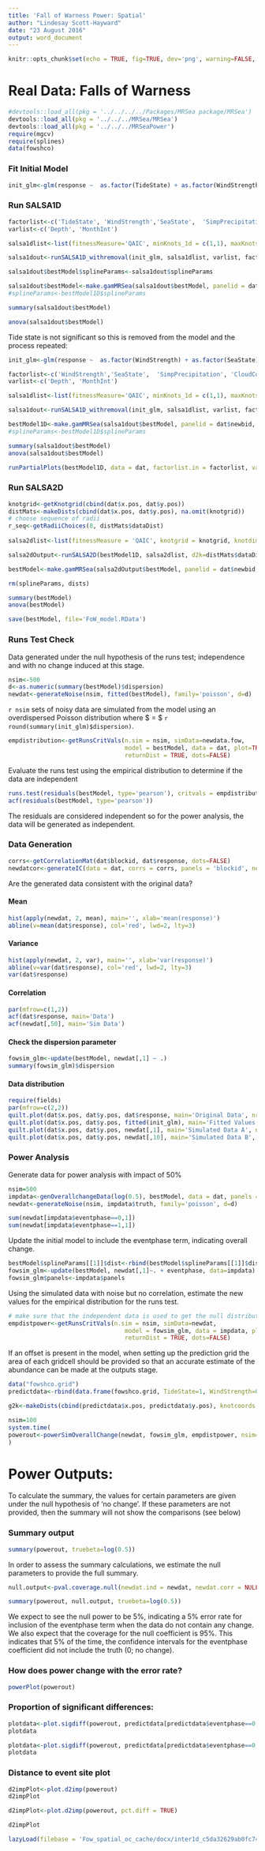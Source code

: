 ```yaml
---
title: 'Fall of Warness Power: Spatial'
author: "Lindesay Scott-Hayward"
date: "23 August 2016"
output: word_document
---
```


```r
knitr::opts_chunk$set(echo = TRUE, fig=TRUE, dev='png', warning=FALSE, message=FALSE)
```
# Real Data: Falls of Warness

```r
#devtools::load_all(pkg = '../../../../Packages/MRSea package/MRSea')
devtools::load_all(pkg = '../../../MRSea/MRSea')
devtools::load_all(pkg = '../../../MRSeaPower')
require(mgcv)
require(splines)
data(fowshco)
```

### Fit Initial Model
```r
init_glm<-glm(response ~  as.factor(TideState) + as.factor(WindStrength) + as.factor(SeaState) + as.factor(SimpPrecipitation) + as.factor(CloudCover) + offset(log(areatime)), data=dat, family=quasipoisson)
```


### Run SALSA1D
```r
factorlist<-c('TideState', 'WindStrength','SeaState',  'SimpPrecipitation', 'CloudCover')
varlist<-c('Depth', 'MonthInt')

salsa1dlist<-list(fitnessMeasure='QAIC', minKnots_1d = c(1,1), maxKnots_1d=c(5,5), startKnots_1d = c(1,1), degree=c(2,2), maxIterations=100, gaps=c(0,0))

salsa1dout<-runSALSA1D_withremoval(init_glm, salsa1dlist, varlist, factorlist, varlist_cyclicSplines = c('MonthInt'), splineParams = NULL, datain=dat, suppress.printout = TRUE)

salsa1dout$bestModel$splineParams<-salsa1dout$splineParams

```

```r
salsa1dout$bestModel<-make.gamMRSea(salsa1dout$bestModel, panelid = dat$newbid, splineParams = salsa1dout$splineParams)
#splineParams<-bestModel1D$splineParams
```

```r
summary(salsa1dout$bestModel)

anova(salsa1dout$bestModel)

```

Tide state is not significant so this is removed from the model and the process repeated:
  
```r
init_glm<-glm(response ~  as.factor(WindStrength) + as.factor(SeaState) + as.factor(SimpPrecipitation) + as.factor(CloudCover) + offset(log(areatime)), data=dat, family=quasipoisson)

factorlist<-c('WindStrength','SeaState',  'SimpPrecipitation', 'CloudCover')
varlist<-c('Depth', 'MonthInt')

salsa1dlist<-list(fitnessMeasure='QAIC', minKnots_1d = c(1,1), maxKnots_1d=c(5,5), startKnots_1d = c(1,1), degree=c(2,2), maxIterations=100, gaps=c(0,0))

salsa1dout<-runSALSA1D_withremoval(init_glm, salsa1dlist, varlist, factorlist, varlist_cyclicSplines = c('MonthInt'), splineParams = NULL, datain=dat,suppress.printout=TRUE)
```

```r
bestModel1D<-make.gamMRSea(salsa1dout$bestModel, panelid = dat$newbid, splineParams = salsa1dout$splineParams)
#splineParams<-bestModel1D$splineParams
```

```r
summary(salsa1dout$bestModel)
anova(salsa1dout$bestModel)
```


```r
runPartialPlots(bestModel1D, data = dat, factorlist.in = factorlist, varlist.in = varlist, showKnots = T)
```


### Run SALSA2D

```r
knotgrid<-getKnotgrid(cbind(dat$x.pos, dat$y.pos))
distMats<-makeDists(cbind(dat$x.pos, dat$y.pos), na.omit(knotgrid))
# choose sequence of radii
r_seq<-getRadiiChoices(8, distMats$dataDist)
 
salsa2dlist<-list(fitnessMeasure = 'QAIC', knotgrid = knotgrid, knotdim = c(100, 100),  startKnots=2, minKnots=2, maxKnots=20, r_seq=r_seq, gap=0)
```

```r
salsa2dOutput<-runSALSA2D(bestModel1D, salsa2dlist, d2k=distMats$dataDist, k2k=distMats$knotDist, splineParams=salsa1dout$splineParams, tol=0, chooserad=F, panels=NULL, suppress.printout=TRUE)
```

```r
bestModel<-make.gamMRSea(salsa2dOutput$bestModel, panelid = dat$newbid, splineParams = salsa2dOutput$splineParams, varshortnames = varlist, gamMRSea=TRUE)

rm(splineParams, dists)
```

```r
summary(bestModel)
anova(bestModel)
```

```r
save(bestModel, file='FoW_model.RData')
```


### Runs Test Check

Data generated under the null hypothesis of the runs test; independence and with no change induced at this stage.

```r
nsim<-500
d<-as.numeric(summary(bestModel)$dispersion)
newdat<-generateNoise(nsim, fitted(bestModel), family='poisson', d=d)
```

`r nsim` sets of noisy data are simulated from the model using an overdispersed Poisson distribution where $\hat{\phi} = $ `r round(summary(init_glm)$dispersion)`.

```r
empdistribution<-getRunsCritVals(n.sim = nsim, simData=newdata.fow, 
                                 model = bestModel, data = dat, plot=TRUE, 
                                 returnDist = TRUE, dots=FALSE)
```

Evaluate the runs test using the empirical distribution to determine if the data are independent
```r
runs.test(residuals(bestModel, type='pearson'), critvals = empdistribution)
acf(residuals(bestModel, type='pearson'))
```

The residuals are considered independent so for the power analysis, the data will be generated as independent. 

### Data Generation

<!-- Data are generated with no change but with the same dispersion and correlation as the original data so that the data generation process can be checked. -->

```r
corrs<-getCorrelationMat(dat$blockid, dat$response, dots=FALSE)
newdatcor<-generateIC(data = dat, corrs = corrs, panels = 'blockid', newdata = newdat, nsim = nsim, dots = FALSE)
```

Are the generated data consistent with the original data?

#### Mean
```r
hist(apply(newdat, 2, mean), main='', xlab='mean(response)')
abline(v=mean(dat$response), col='red', lwd=2, lty=3)
```

#### Variance
```r
hist(apply(newdat, 2, var), main='', xlab='var(response)')
abline(v=var(dat$response), col='red', lwd=2, lty=3)
var(dat$response)
```

#### Correlation

```r
par(mfrow=c(1,2))
acf(dat$response, main='Data')
acf(newdat[,50], main='Sim Data')
```

#### Check the dispersion parameter

```r
fowsim_glm<-update(bestModel, newdat[,1] ~ .)
summary(fowsim_glm)$dispersion
```

#### Data distribution

```r
require(fields)
par(mfrow=c(2,2))
quilt.plot(dat$x.pos, dat$y.pos, dat$response, main='Original Data', nrow=18, ncol=14, asp=1)
quilt.plot(dat$x.pos, dat$y.pos, fitted(init_glm), main='Fitted Values', nrow=18, ncol=14, asp=1)
quilt.plot(dat$x.pos, dat$y.pos, newdat[,1], main='Simulated Data A', nrow=18, ncol=14, asp=1)
quilt.plot(dat$x.pos, dat$y.pos, newdat[,10], main='Simulated Data B', nrow=18, ncol=14, asp=1)
```

### Power Analysis

Generate data for power analysis with impact of 50\%

```r
nsim=500
impdata<-genOverallchangeData(log(0.5), bestModel, data = dat, panels = 'newbidNum')
newdat<-generateNoise(nsim, impdata$truth, family='poisson', d=d)
```

```r
sum(newdat[impdata$eventphase==0,1])
sum(newdat[impdata$eventphase==1,1])
```

Update the initial model to include the eventphase term, indicating overall change.

```r
bestModel$splineParams[[1]]$dist<-rbind(bestModel$splineParams[[1]]$dist, bestModel$splineParams[[1]]$dist)
fowsim_glm<-update(bestModel, newdat[,1]~. + eventphase, data=impdata)
fowsim_glm$panels<-impdata$panels
```

Using the simulated data with noise but no correlation, estimate the new values for the empirical distribution for the runs test.

```r
# make sure that the independent data is used to get the null distribution
empdistpower<-getRunsCritVals(n.sim = nsim, simData=newdat, 
                                 model = fowsim_glm, data = impdata, plot=TRUE, 
                                 returnDist = TRUE, dots=FALSE)
```


If an offset is present in the model, when setting up the prediction grid the area of each gridcell should be provided so that an accurate estimate of the abundance can be made at the outputs stage. 

```r
data("fowshco.grid")
predictdata<-rbind(data.frame(fowshco.grid, TideState=1, WindStrength=0, SeaState=1, SimpPrecipitation='NONE', CloudCover=7, MonthInt=6, areatime=fowshco.grid$Area, eventphase=0), data.frame(fowshco.grid, TideState=1, WindStrength=0, SeaState=1, SimpPrecipitation='NONE', CloudCover=7, MonthInt=6,areatime=fowshco.grid$Area, eventphase=1))

g2k<-makeDists(cbind(predictdata$x.pos, predictdata$y.pos), knotcoords = na.omit(knotgrid), knotmat = FALSE)$dataDist
```

```r
nsim=100
system.time(
powerout<-powerSimOverallChange(newdat, fowsim_glm, empdistpower, nsim=nsim, powercoefid=length(coef(fowsim_glm)), predictionGrid=predictdata, g2k=g2k, splineParams=fowsim_glm$splineParams, sigdif=TRUE, n.boot=500, impact.loc=c(510700, 6555700))
)
```

# Power Outputs:

To calculate the summary, the values for certain parameters are given under the null hypothesis of 'no change'.  If these parameters are not provided, then the summary will not show the comparisons (see below)

### Summary output

```r
summary(powerout, truebeta=log(0.5))
```

In order to assess the summary calculations, we estimate the null parameters to provide the full summary. 

```r
null.output<-pval.coverage.null(newdat.ind = newdat, newdat.corr = NULL, model = fowsim_glm, nsim = 500, powercoefid = length(coef(fowsim_glm)))
```

```r
summary(powerout, null.output, truebeta=log(0.5))
```

We expect to see the null power to be 5\%, indicating a 5\% error rate for inclusion of the eventphase term when the data do not contain any change.  We also expect that the coverage for the null coefficient is 95\%.  This indicates that 5\% of the time, the confidence intervals for the eventphase coefficient did not include the truth (0; no change).



### How does power change with the error rate?

```r
powerPlot(powerout)
```


### Proportion of significant differences:
```r
plotdata<-plot.sigdiff(powerout, predictdata[predictdata$eventphase==0,c('x.pos', 'y.pos')], tailed='two', error.rate = 0.05, family=FALSE)
plotdata
```

```r
plotdata<-plot.sigdiff(powerout, predictdata[predictdata$eventphase==0,c('x.pos', 'y.pos')], tailed='two', error.rate = 0.05, family=TRUE)
plotdata
```

### Distance to event site plot

```r
d2impPlot<-plot.d2imp(powerout)
d2impPlot
```

```r
d2impPlot<-plot.d2imp(powerout, pct.diff = TRUE)

d2impPlot
```


```r
lazyLoad(filebase = 'Fow_spatial_oc_cache/docx/inter1d_c5da32629ab0fc740251f62d7199ce00')
```
